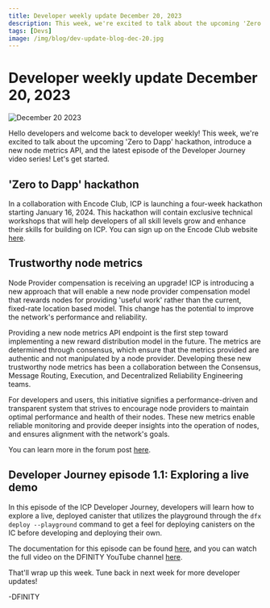```yaml
---
title: Developer weekly update December 20, 2023
description: This week, we're excited to talk about the upcoming 'Zero to Dapp' hackathon, introduce a new node metrics API, and the latest episode of the Developer Journey video series!
tags: [Devs]
image: /img/blog/dev-update-blog-dec-20.jpg
---
```


# Developer weekly update December 20, 2023

![December 20 2023](../../static/img/blog/dev-update-blog-dec-20.jpg)

Hello developers and welcome back to developer weekly! This week, we're excited to talk about the upcoming 'Zero to Dapp' hackathon, introduce a new node metrics API, and the latest episode of the Developer Journey video series! Let's get started.

## 'Zero to Dapp' hackathon

In a collaboration with Encode Club, ICP is launching a four-week hackathon starting January 16, 2024. This hackathon will contain exclusive technical workshops that will help developers of all skill levels grow and enhance their skills for building on ICP. You can sign up on the Encode Club website [here](https://www.encode.club/zero-to-dapp-hackathon).

## Trustworthy node metrics

Node Provider compensation is receiving an upgrade! ICP is introducing a new approach that will enable a new node provider compensation model that rewards nodes for providing 'useful work' rather than the current, fixed-rate location based model. This change has the potential to improve the network's performance and reliability.

Providing a new node metrics API endpoint is the first step toward implementing a new reward distribution model in the future. The metrics are determined through consensus, which ensure that the metrics provided are authentic and not manipulated by a node provider. Developing these new trustworthy node metrics has been a collaboration between the Consensus, Message Routing, Execution, and Decentralized Reliability Engineering teams. 

For developers and users, this initiative signifies a performance-driven and transparent system that strives to encourage node providers to maintain optimal performance and health of their nodes. These new metrics enable reliable monitoring and provide deeper insights into the operation of nodes, and ensures alignment with the network's goals.

You can learn more in the forum post [here](https://forum.dfinity.org/t/trustworthy-node-metrics-for-useful-work/22989).

## Developer Journey episode 1.1: Exploring a live demo

In this episode of the ICP Developer Journey, developers will learn how to explore a live, deployed canister that utilizes the playground  through the `dfx deploy --playground` command to get a feel for deploying canisters on the IC before developing and deploying their own.

The documentation for this episode can be found [here](/docs/current/tutorials/developer-journey/level-1/1.1-live-demo), and you can watch the full video on the DFINITY YouTube channel [here](https://www.youtube.com/watch?v=-se6Se9z-aM).

That'll wrap up this week. Tune back in next week for more developer updates!

-DFINITY
